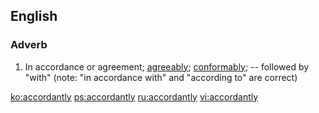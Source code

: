 ==English==

===Adverb===
{{en-adv}}

# In accordance or agreement; [[agreeably]]; [[conformably]]; -- followed by "with" (note: "in accordance with" and "according to" are correct)

[[ko:accordantly]]
[[ps:accordantly]]
[[ru:accordantly]]
[[vi:accordantly]]